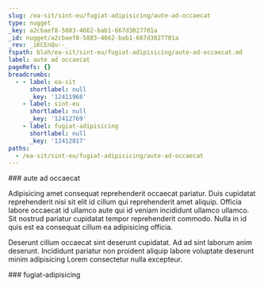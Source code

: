 ```yaml
---
slug: /ea-sit/sint-eu/fugiat-adipisicing/aute-ad-occaecat
type: nugget
_key: a2cbaef8-5883-4662-bab1-667d3027701a
_id: nugget/a2cbaef8-5883-4662-bab1-667d3027701a
_rev: _iKCEnQu--_
fspath: blah/ea-sit/sint-eu/fugiat-adipisicing/aute-ad-occaecat.md
label: aute ad occaecat
pageRefs: {}
breadcrumbs:
  - - label: ea-sit
      shortlabel: null
      _key: '12411968'
    - label: sint-eu
      shortlabel: null
      _key: '12412769'
    - label: fugiat-adipisicing
      shortlabel: null
      _key: '12412817'
paths:
  - /ea-sit/sint-eu/fugiat-adipisicing/aute-ad-occaecat
---
```


<NuggetArea>
<Nugget slug="/ea-sit/sint-eu/fugiat-adipisicing/aute-ad-occaecat" type="nugget" _key="a2cbaef8-5883-4662-bab1-667d3027701a" _id="nugget/a2cbaef8-5883-4662-bab1-667d3027701a" _rev="_iKCEnQu--_" fspath="blah/ea-sit/sint-eu/fugiat-adipisicing/aute-ad-occaecat.md" label="aute ad occaecat" paths="/ea-sit/sint-eu/fugiat-adipisicing/aute-ad-occaecat">
<NuggetBody>
### aute ad occaecat

Adipisicing amet consequat reprehenderit occaecat pariatur. Duis cupidatat reprehenderit nisi sit elit id cillum qui reprehenderit amet aliquip. Officia labore occaecat id ullamco aute qui id veniam incididunt ullamco ullamco. Sit nostrud pariatur cupidatat tempor reprehenderit commodo. Nulla in id quis est ea consequat cillum ea adipisicing officia.

Deserunt cillum occaecat sint deserunt cupidatat. Ad ad sint laborum anim deserunt. Incididunt pariatur non proident aliquip labore voluptate deserunt minim adipisicing Lorem consectetur nulla excepteur.

</NuggetBody>
<Breadcrumbs>
<Crumbs>
<Crumb _key="12411968" label="ea-sit" /><Crumb _key="12412769" label="sint-eu" /><Crumb _key="12412817" label="fugiat-adipisicing" />
</Crumbs>
</Breadcrumbs>
</Nugget>

<NuggetsInbound>
</NuggetsInbound>
<NuggetsOutbound>
</NuggetsOutbound>
</NuggetArea>
<PassagesInbound>
<Passage direction="inbound" type="passage" _key="12412817" _id="passage/12412817" _rev="_iKCEnQu---" label="fugiat-adipisicing" passage="fugiat-adipisicing" fspath="blah/ea-sit/sint-eu/fugiat-adipisicing" paths="/ea-sit/sint-eu/fugiat-adipisicing" slug="/ea-sit/sint-eu/fugiat-adipisicing">
<NuggetBody>
### fugiat-adipisicing

</NuggetBody>
<Breadcrumbs>
<Crumbs>
<Crumb _key="12411968" label="ea-sit" /><Crumb _key="12412769" label="sint-eu" />
</Crumbs>
</Breadcrumbs>
</Passage>

</PassagesInbound>
<PassagesOutbound>
</PassagesOutbound>